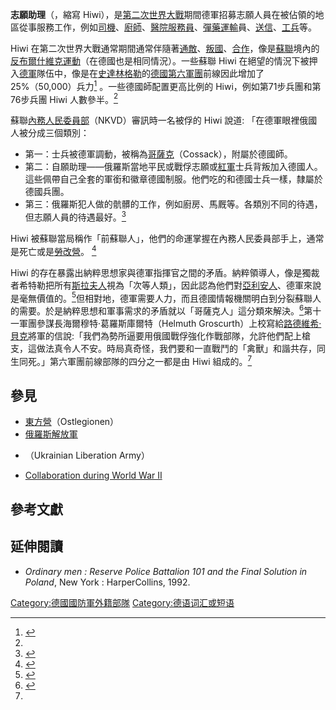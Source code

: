 {{Hatnote|本條目是關於第二次世界大戰期間''HiWi''的含義。在當今德國，它更常用來指稱大學裡的一種學生職務（[[研究助理|研究助理]]）。}}

{{infobox military unit
| unit_name                     = Hilfswilliger<br/>志願助理
| native_name                   = ''Hilfswilliger'', Hiwi
| image                         = Bundesarchiv Bild 101I-004-3632-24, Russland, einheimische Freiwillige der Wehrmacht.jpg
| image_size                    = 320px
| caption                       = 攝於1942年1月，兩名加入了德意志國防軍的前蘇聯士兵被加許頒贈{{tsl|en|General Assault Badge|德軍普通突擊徽章}}。
| dates                         = 1941–1944
| country                       = [[蘇德戰爭|二次大戰東線戰場]]、[[波蘭總督府|德佔波蘭]]
| allegiance                    = [[納粹德國|納粹德國]]
| branch                        = [[File:War_Ensign_of_Germany_(1938–1945).svg|23px]] [[德國國防軍|德國國防軍]] <br> [[File:Flag_of_the_Schutzstaffel.svg|23px]] [[黨衛隊|黨衛隊]]
| type                          = [[偽軍|偽軍]]、輔助武裝力量
| role                          = 
| size                          = 600,000（1944年）
| command_structure             = 
| nickname                      = Hiwi, [[Askari|Askari]]
}}


'''志願助理'''（{{lang|de|Hilfswilliger}}，縮寫 Hiwi），是[[第二次世界大戰|第二次世界大戰]]期間德軍招募志願人員在被佔領的地區從事服務工作，例如[[司機|司機]]、[[廚師|廚師]]、[[醫院服務員|醫院服務員]]、[[彈藥運輸|彈藥運輸]]員、[[送信|送信]]、[[工兵|工兵]]等。

Hiwi 在第二次世界大戰通常期間通常伴隨著[[通敵|通敵]]、[[叛國|叛國]]、[[合作|合作]]，像是[[蘇聯|蘇聯]]境內的[[反布爾什維克運動|反布爾什維克運動]]（在德國也是相同情況）。一些蘇聯 Hiwi 在絕望的情況下被押入[[德軍|德軍]]隊伍中，像是在[[史達林格勒|史達林格勒]]的[[德國第六軍團|德國第六軍團]]前線因此增加了 25%（50,000）兵力<ref name="#1">{{cite book
  | last = Beevor
  | first = Anthony
  | authorlink = 
  | coauthors = 
  | title = Stalingrad
  | publisher = Penguin
  | date = 1999
  | location = London
  | pages = [https://archive.org/details/stalingrad00anth/page/184 184]
  | url = https://archive.org/details/stalingrad00anth
  | doi = 
  | isbn = 0-14-024985-0 }}</ref>
。一些德國師配置更高比例的 Hiwi，例如第71步兵團和第76步兵團 Hiwi 人數參半。<ref name="#1"/>

蘇聯[[內務人民委員部|內務人民委員部]]（NKVD）審訊時一名被俘的 Hiwi 說道: 「在德軍眼裡俄國人被分成三個類別：

*第一：士兵被德軍調動，被稱為[[哥薩克|哥薩克]]（Cossack），附屬於德國師。
*第二：自願助理——俄羅斯當地平民或戰俘志願或[[紅軍|紅軍]]士兵背叛加入德國人。這些佩帶自己全套的軍銜和徽章德國制服。他們吃的和德國士兵一樣，隸屬於德國兵團。
*第三：俄羅斯犯人做的骯髒的工作，例如廚房、馬厩等。各類別不同的待遇，但志願人員的待遇最好。<ref>{{cite book
  | last = Beevor
  | first = Anthony
  | authorlink = 
  | coauthors = 
  | title = Stalingrad
  | publisher = Penguin
  | date = 1999
  | location = London
  | pages = [https://archive.org/details/stalingrad00anth/page/184 184]–185
  | url = https://archive.org/details/stalingrad00anth
  | doi = 
  | isbn = 0-14-024985-0 }}</ref>

Hiwi 被蘇聯當局稱作「前蘇聯人」，他們的命運掌握在內務人民委員部手上，通常是死亡或是[[勞改營|勞改營]]。
<ref>{{cite book
  | last = Beevor
  | first = Anthony
  | authorlink = 
  | coauthors = 
  | title = Stalingrad
  | publisher = Penguin
  | date = 1999
  | location = London
  | pages = [https://archive.org/details/stalingrad00anth/page/186 186]
  | url = https://archive.org/details/stalingrad00anth
  | doi = 
  | isbn = 0-14-024985-0 }}</ref>

Hiwi 的存在暴露出納粹思想家與德軍指揮官之間的矛盾。納粹領導人，像是獨裁者希特勒把所有[[斯拉夫人|斯拉夫人]]視為「次等人類」，因此認為他們對[[雅利安人種|亞利安人]]、德軍來說是毫無價值的。<ref>{{cite book
 | last = [[Norman_Davies|Davies]]
 | first = Norman
 | authorlink = 
 | coauthors = 
 | title = Europe at War 1939-1945: No Simple Victory
 | publisher = Pan Books
 | date = 2007
 | location = London
 | pages = [https://archive.org/details/europeatwar193910000davi_z3z9/page/169 169]
 | url = https://archive.org/details/europeatwar193910000davi_z3z9
 | doi = 
 | isbn = 978-0-330-35212-3 }} </ref>但相對地，德軍需要人力，而且德國情報機關明白到分裂蘇聯人的需要。於是納粹思想和軍事需求的矛盾就以「哥薩克人」這分類來解決。<ref>{{cite book
  | last = Beevor
  | first = Anthony
  | authorlink = 
  | coauthors = 
  | title = Stalingrad
  | publisher = Penguin
  | date = 1999
  | location = London
  | pages = [https://archive.org/details/stalingrad00anth/page/185 185]
  | url = https://archive.org/details/stalingrad00anth
  | doi = 
  | isbn = 0-14-024985-0 }}</ref>第十一軍團參謀長海爾穆特·葛羅斯庫爾特（Helmuth Groscurth）上校寫給[[路德維希·貝克|路德維希·貝克]]將軍的信說:「我們為勢所逼要用俄國戰俘強化作戰部隊，允許他們配上槍支，這做法真令人不安。時局真奇怪，我們要和一直戰鬥的「禽獸」和諧共存，同生同死。」第六軍團前線部隊的四分之一都是由 Hiwi 組成的。<ref name="#1"/>

== 參見 ==
*[[東方軍團|東方營]]（Ostlegionen）
*[[俄羅斯解放軍|俄羅斯解放軍]]
*{{tsl|en|Ukrainian Liberation Army|烏克蘭解放軍}}（Ukrainian Liberation Army）
*[[Collaboration_during_World_War_II|Collaboration during World War II]]

== 參考文獻 ==
{{reflist}}

== 延伸閱讀 ==
*''Ordinary men : Reserve Police Battalion 101 and the Final Solution in Poland'', New York : HarperCollins, 1992.

[[Category:德國國防軍外籍部隊|Category:德國國防軍外籍部隊]]
[[Category:德语词汇或短语|Category:德语词汇或短语]]